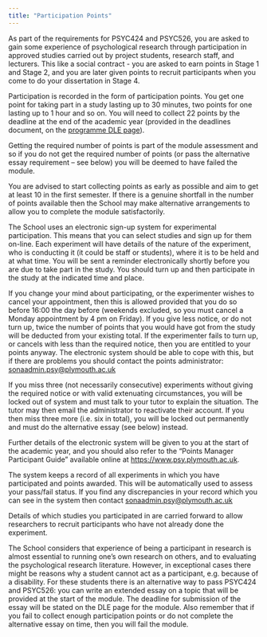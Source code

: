 ```yaml
---
title: "Participation Points"
---
```


As part of the requirements for PSYC424 and PSYC526, you are asked to gain some experience of psychological research through participation in approved studies carried out by project students, research staff, and lecturers. This like a social contract - you are asked to earn points in Stage 1 and Stage 2, and you are later given points to recruit participants when you come to do your dissertation in Stage 4.

Participation is recorded in the form of participation points. You get one point for taking part in a study lasting up to 30 minutes, two points for one lasting up to 1 hour and so on. You will need to collect 22 points by the deadline at the end of the academic year (provided in the deadlines document, on the [programme DLE page](https://dle.plymouth.ac.uk/course/view.php?id=38727)).

Getting the required number of points is part of the module assessment and so if you do not get the required number of points (or pass the alternative essay requirement -- see below) you will be deemed to have failed the module.

You are advised to start collecting points as early as possible and aim to get at least 10 in the first semester. If there is a genuine shortfall in the number of points available then the School may make alternative arrangements to allow you to complete the module satisfactorily.

The School uses an electronic sign-up system for experimental participation. This means that you can select studies and sign up for them on-line. Each experiment will have details of the nature of the experiment, who is conducting it (it could be staff or students), where it is to be held and at what time. You will be sent a reminder electronically shortly before you are due to take part in the study. You should turn up and then participate in the study at the indicated time and place.

If you change your mind about participating, or the experimenter wishes to cancel your appointment, then this is allowed provided that you do so before 16:00 the day before (weekends excluded, so you must cancel a Monday appointment by 4 pm on Friday). If you give less notice, or do not turn up, twice the number of points that you would have got from the study will be deducted from your existing total. If the experimenter fails to turn up, or cancels with less than the required notice, then you are entitled to your points anyway. The electronic system should be able to cope with this, but if there are problems you should contact the points administrator: [sonaadmin.psy\@plymouth.ac.uk](mailto:sonaadmin.psy@plymouth.ac.uk){.email}

If you miss three (not necessarily consecutive) experiments without giving the required notice or with valid extenuating circumstances, you will be locked out of system and must talk to your tutor to explain the situation. The tutor may then email the administrator to reactivate their account. If you then miss three more (i.e. six in total), you will be locked out permanently and must do the alternative essay (see below) instead.

Further details of the electronic system will be given to you at the start of the academic year, and you should also refer to the "Points Manager Participant Guide" available online at <https://www.psy.plymouth.ac.uk>.

The system keeps a record of all experiments in which you have participated and points awarded. This will be automatically used to assess your pass/fail status. If you find any discrepancies in your record which you can see in the system then contact [sonaadmin.psy\@plymouth.ac.uk](mailto:sonaadmin.psy@plymouth.ac.uk){.email}

Details of which studies you participated in are carried forward to allow researchers to recruit participants who have not already done the experiment.

The School considers that experience of being a participant in research is almost essential to running one's own research on others, and to evaluating the psychological research literature. However, in exceptional cases there might be reasons why a student cannot act as a participant, e.g. because of a disability. For these students there is an alternative way to pass PSYC424 and PSYC526: you can write an extended essay on a topic that will be provided at the start of the module. The deadline for submission of the essay will be stated on the DLE page for the module. Also remember that if you fail to collect enough participation points or do not complete the alternative essay on time, then you will fail the module.
